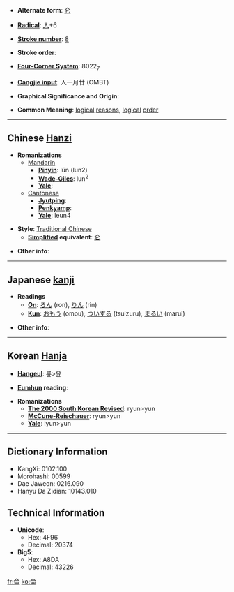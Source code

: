 * '''Alternate form''': [[仑]]

* '''[[Wiktionary:Chinese radical index| Radical]]''': [[Wiktionary:Chinese radical index 人|人]]+6

* '''[[Wiktionary:Chinese total strokes index|Stroke number]]''': [[Wiktionary:Chinese total strokes index 8|8]]

* '''Stroke order''': 

* '''[[Wiktionary:Chinese four corner index|Four-Corner System]]''': 8022<sub>7</sub>

* '''[[Wiktionary:Chinese Cangjie index|Cangjie input]]''': 人一月廿 (OMBT)

* '''Graphical Significance and Origin''': 

* '''Common Meaning''': [[logical]] [[reason]]s, [[logical]] [[order]]

----

== Chinese [[Hanzi]] ==

* '''Romanizations'''
** [[Mandarin]]
*** '''[[Pinyin]]''': lún (lun2)
*** '''[[Wade-Giles]]''': lun<sup>2</sup>
*** '''[[Yale]]''': 
**[[Cantonese]]
***'''[[Jyutping]]''':
***'''[[Penkyamp]]''': 
***'''[[Yale]]''': leun4

* '''Style''': [[Traditional Chinese]] 
** '''[[Simplified Chinese|Simplified]] equivalent''': [[仑]]

* '''Other info''': 

----

== Japanese [[kanji]] ==

* '''Readings'''
** '''[[On]]''': [[ろん]] (ron), [[りん]] (rin)
** '''[[Kun]]''': [[おもう]] (omou), [[ついずる]] (tsuizuru), [[まるい]] (marui)

* '''Other info''':  

----

== Korean [[Hanja]] ==

* '''[[Hangeul]]''': 륜>윤

* '''[[Eumhun]] reading''': 

* '''Romanizations'''
** '''[[The 2000 South Korean Revised Romanization|The 2000 South Korean Revised]]''': ryun>yun
** '''[[McCune-Reischauer]]''': ryun>yun
** '''[[Yale]]''': lyun>yun

----

== Dictionary Information ==

* KangXi: 0102.100
* Morohashi: 00599
* Dae Jaweon: 0216.090
* Hanyu Da Zidian: 10143.010

== Technical Information ==

* '''Unicode''':
** Hex: 4F96
** Decimal: 20374
* '''Big5''':
** Hex: A8DA
** Decimal: 43226

[[fr:侖]]
[[ko:侖]]